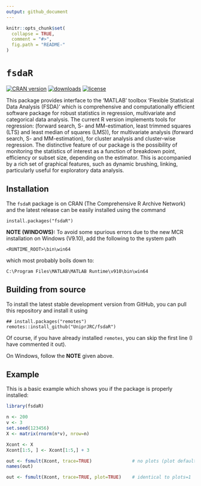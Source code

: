 ---
output: github_document
---

<!-- README.md is generated from README.Rmd. Please edit that file -->

```{r, echo = FALSE}
knitr::opts_chunk$set(
  collapse = TRUE,
  comment = "#>",
  fig.path = "README-"
)
```

# ```fsdaR```

<!-- badges: start -->
[![CRAN version](https://www.r-pkg.org/badges/version/fsdaR)](https://cran.r-project.org/package=fsdaR)
[![downloads](https://cranlogs.r-pkg.org/badges/fsdaR)](https://cran.r-project.org/package=fsdaR)
[![license](https://img.shields.io/badge/license-GPL--3-blue.svg)](https://www.gnu.org/licenses/gpl-3.0.en.html)
<!-- badges: end -->


This package provides interface to the 'MATLAB' toolbox 'Flexible Statistical Data Analysis
    (FSDA)' which is comprehensive and computationally efficient
    software package for robust statistics in regression, multivariate
    and categorical data analysis. The current R version implements tools
    for regression: (forward search, S- and MM-estimation, least trimmed
    squares (LTS) and least median of squares (LMS)), for multivariate analysis
    (forward search, S- and MM-estimation), for cluster analysis and cluster-wise regression.
    The distinctive feature of our package is the possibility of
    monitoring the statistics of interest as a function of breakdown point,
    efficiency or subset size, depending on the estimator. This is
    accompanied by a rich set of graphical features, such as dynamic
    brushing, linking, particularly useful for exploratory data analysis.
    
## Installation

The `fsdaR` package is on CRAN (The Comprehensive R Archive Network) and the latest release can be easily installed using the command

```
install.packages("fsdaR")
```
__NOTE (WINDOWS):__ To avoid some spurious errors due to the new MCR installation on Windows (V9.10), add the following to the system path

````
<RUNTIME_ROOT>\bin\win64
````

which most probably boils down to:

````
C:\Program Files\MATLAB\MATLAB Runtime\v910\bin\win64
````

## Building from source

To install the latest stable development version from GitHub, you can pull this repository and install it using

```
## install.packages("remotes")
remotes::install_github("UniprJRC/fsdaR")
```

Of course, if you have already installed `remotes`, you can skip the first line (I have commented it out).  

On Windows, follow the __NOTE__ given above.

## Example

This is a basic example which shows you if the package is properly installed:

```{r example1}
library(fsdaR)

n <- 200
v <- 3
set.seed(123456)
X <- matrix(rnorm(n*v), nrow=n)

Xcont <- X
Xcont[1:5, ] <- Xcont[1:5,] + 3

out <- fsmult(Xcont, trace=TRUE)               # no plots (plot defaults to FALSE)
names(out)

out <- fsmult(Xcont, trace=TRUE, plot=TRUE)    # identical to plots=1

```

